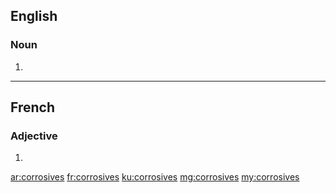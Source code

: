 ==English==

===Noun===
{{head|en|noun plural form}}

# {{plural of|corrosive|lang=en}}

----

==French==

===Adjective===
{{fr-adj-form}}

# {{feminine plural of|corrosif|lang=fr}}

[[ar:corrosives]]
[[fr:corrosives]]
[[ku:corrosives]]
[[mg:corrosives]]
[[my:corrosives]]